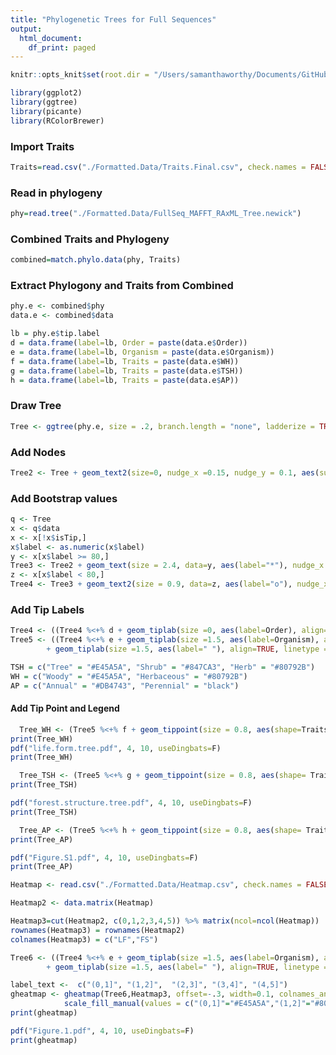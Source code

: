```yaml
---
title: "Phylogenetic Trees for Full Sequences"
output:
  html_document:
    df_print: paged
---
```


```r
knitr::opts_knit$set(root.dir = "/Users/samanthaworthy/Documents/GitHub/Sandhills-Flora")
```

```r
library(ggplot2)
library(ggtree)
library(picante)
library(RColorBrewer)
```

### Import Traits
```r
Traits=read.csv("./Formatted.Data/Traits.Final.csv", check.names = FALSE, header = TRUE, row.names = 1, stringsAsFactors = FALSE)
```

### Read in phylogeny
```r
phy=read.tree("./Formatted.Data/FullSeq_MAFFT_RAxML_Tree.newick")
```


### Combined Traits and Phylogeny
```r
combined=match.phylo.data(phy, Traits)
``` 

### Extract Phylogony and Traits from Combined
```r
phy.e <- combined$phy
data.e <- combined$data
```

```r
lb = phy.e$tip.label
d = data.frame(label=lb, Order = paste(data.e$Order))
e = data.frame(label=lb, Organism = paste(data.e$Organism))
f = data.frame(label=lb, Traits = paste(data.e$WH))
g = data.frame(label=lb, Traits = paste(data.e$TSH))
h = data.frame(label=lb, Traits = paste(data.e$AP))
```

### Draw Tree
```r
Tree <- ggtree(phy.e, size = .2, branch.length = "none", ladderize = TRUE)
```

### Add Nodes
```r
Tree2 <- Tree + geom_text2(size=0, nudge_x =0.15, nudge_y = 0.1, aes(subset = !isTip, label=node))
```

### Add Bootstrap values
```r
q <- Tree
x <- q$data
x <- x[!x$isTip,]
x$label <- as.numeric(x$label)
y <- x[x$label >= 80,]
Tree3 <- Tree2 + geom_text(size = 2.4, data=y, aes(label="*"), nudge_x = -0.2, nudge_y = 0.03)
z <- x[x$label < 80,]
Tree4 <- Tree3 + geom_text2(size = 0.9, data=z, aes(label="o"), nudge_x = -0.2, nudge_y = 0.3)
```

### Add Tip Labels
```r
Tree4 <- ((Tree4 %<+% d + geom_tiplab(size =0, aes(label=Order), align=TRUE, linetype = "blank", offset = 0.5)))
Tree5 <- ((Tree4 %<+% e + geom_tiplab(size =1.5, aes(label=Organism), align=TRUE, linetype = "blank", offset = 0.5)) 
        + geom_tiplab(size =1.5, aes(label=" "), align=TRUE, linetype = "blank", offset = 10))
```


```r
TSH = c("Tree" = "#E45A5A", "Shrub" = "#847CA3", "Herb" = "#80792B")
WH = c("Woody" = "#E45A5A", "Herbaceous" = "#80792B")
AP = c("Annual" = "#DB4743", "Perennial" = "black")
```

#### Add Tip Point and Legend
```r
  Tree_WH <- (Tree5 %<+% f + geom_tippoint(size = 0.8, aes(shape=Traits, color=Traits), alpha=1)+theme(legend.position="none")) + scale_colour_manual(values = WH)
print(Tree_WH)
pdf("life.form.tree.pdf", 4, 10, useDingbats=F)
print(Tree_WH)
```


```r
  Tree_TSH <- (Tree5 %<+% g + geom_tippoint(size = 0.8, aes(shape= Traits, color = Traits), alpha=1)) +theme(legend.position="none") + scale_colour_manual(values = TSH)
print(Tree_TSH) 

pdf("forest.structure.tree.pdf", 4, 10, useDingbats=F)
print(Tree_TSH) 

```

```r
  Tree_AP <- (Tree5 %<+% h + geom_tippoint(size = 0.8, aes(shape= Traits, color = Traits), alpha=1)) +theme(legend.position="none") + scale_colour_manual(values = AP)
print(Tree_AP) 

pdf("Figure.S1.pdf", 4, 10, useDingbats=F)
print(Tree_AP) 
```

```r
Heatmap <- read.csv("./Formatted.Data/Heatmap.csv", check.names = FALSE, header = TRUE, row.names = 1)
```

```r
Heatmap2 <- data.matrix(Heatmap)
```

```r
Heatmap3=cut(Heatmap2, c(0,1,2,3,4,5)) %>% matrix(ncol=ncol(Heatmap))
rownames(Heatmap3) = rownames(Heatmap2)
colnames(Heatmap3) = c("LF","FS")
```

```r
Tree6 <- ((Tree4 %<+% e + geom_tiplab(size =1.5, aes(label=Organism), align=TRUE, linetype = "blank", offset = 2.1)) 
        + geom_tiplab(size =1.5, aes(label=" "), align=TRUE, linetype = "blank", offset = 10))
```


```r
label_text <-  c("(0,1]", "(1,2]",  "(2,3]", "(3,4]", "(4,5]")
gheatmap <- gheatmap(Tree6,Heatmap3, offset=-.3, width=0.1, colnames_angle=0, hjust=0.5, font.size=1.5, colnames_offset_y=-.1) +
            scale_fill_manual(values = c("(0,1]"="#E45A5A","(1,2]"="#80792B","(2,3]"="#E45A5A","(3,4]"="#847CA3","(4,5]"="#80792B"), breaks=c(label_text)) +theme(legend.position="none")
print(gheatmap)

pdf("Figure.1.pdf", 4, 10, useDingbats=F)
print(gheatmap)

```

